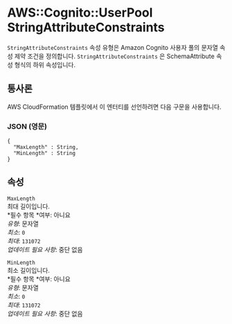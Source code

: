 # AWS::Cognito::UserPool StringAttributeConstraints

`StringAttributeConstraints` 속성 유형은 Amazon Cognito 사용자 풀의 문자열 속성 제약 조건을 정의합니다. `StringAttributeConstraints` 은 SchemaAttribute 속성 형식의 하위 속성입니다.

## 통사론

AWS CloudFormation 템플릿에서 이 엔터티를 선언하려면 다음 구문을 사용합니다.

### JSON (영문)

```
{
  "MaxLength" : String,
  "MinLength" : String
}
```

## 속성

`MaxLength`  
최대 길이입니다.  
*필수 항목 *여부: 아니요  
_유형_: 문자열  
_최소_: `0`  
_최대_: `131072`  
_업데이트 필요 사항_: 중단 없음

`MinLength`  
최소 길이입니다.  
*필수 항목 *여부: 아니요  
_유형_: 문자열  
_최소_: `0`  
_최대_: `131072`  
_업데이트 필요 사항_: 중단 없음
